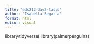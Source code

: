```yaml
---
title: "eds212-day2-tasks"
author: "Isabella Segarra"
format: html
editor: visual
---
```


library(tidyverse)
library(palmerpenguins)
